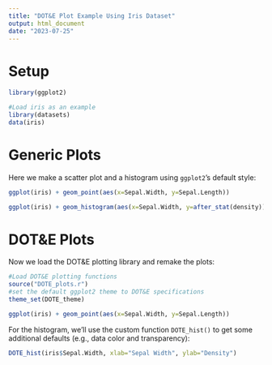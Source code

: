 ---
title: "DOT&E Plot Example Using Iris Dataset"
output: html_document
date: "2023-07-25"
---

# Setup
```{r}
library(ggplot2)

#Load iris as an example
library(datasets)
data(iris)
```

# Generic Plots
Here we make a scatter plot and a histogram using `ggplot2`'s default style:
```{r}
ggplot(iris) + geom_point(aes(x=Sepal.Width, y=Sepal.Length))
```
```{r}
ggplot(iris) + geom_histogram(aes(x=Sepal.Width, y=after_stat(density)))
```

# DOT&E Plots
Now we load the DOT&E plotting library and remake the plots:
```{r}
#Load DOT&E plotting functions
source("DOTE_plots.r")
#set the default ggplot2 theme to DOT&E specifications
theme_set(DOTE_theme)
```


```{r}
ggplot(iris) + geom_point(aes(x=Sepal.Width, y=Sepal.Length))
```

For the histogram, we'll use the custom function `DOTE_hist()` to get some additional defaults (e.g., data color and transparency):
```{r}
DOTE_hist(iris$Sepal.Width, xlab="Sepal Width", ylab="Density")
```